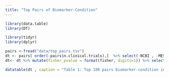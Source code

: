 ```yaml
---
title: "Top Pairs of Biomarker-Condition"
---
```



```r
library(data.table)
library(DT)

library(tidyr)
library(dplyr)

pairs <-fread("data/top_pairs.tsv")
dt <- pairs[ order(-pairs$n.clinical.trials),]  %>% select(-NCBI , -MESH)
dt<- dt %>% mutate(fisher_pvalue = format(fisher, digits=1)) %>% select(-fisher)

datatable(dt , caption = "Table 1: Top 100 pairs biomarker-condition in Clinical Trials" ,  filter = 'top', options = list(pageLength = 10, scrollX = TRUE,   autoWidth = F), rownames = F)

```
